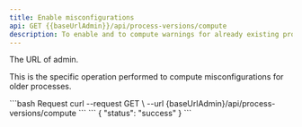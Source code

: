 ```yaml
---
title: Enable misconfigurations
api: GET {{baseUrlAdmin}}/api/process-versions/compute
description: To enable and to compute warnings for already existing processes from previous FlowX versions (< 4.1), you must use the following endpoint to compute all the warnings.
---
```


<ParamField path="baseUrlAdmin" type="string">
  The URL of admin.
</ParamField>


<ParamField path="compute" type="string" >

This is the specific operation performed to compute misconfigurations for older processes.

</ParamField>

<RequestExample>
```bash Request
  curl --request GET \
    --url {baseUrlAdmin}/api/process-versions/compute
```
</RequestExample>

<ResponseExample>
```
{ "status": "success" }
```
</ResponseExample> 